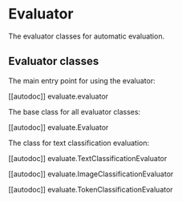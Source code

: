 # Evaluator

The evaluator classes for automatic evaluation.

## Evaluator classes

The main entry point for using the evaluator:

[[autodoc]] evaluate.evaluator

The base class for all evaluator classes:

[[autodoc]] evaluate.Evaluator

The class for text classification evaluation:

[[autodoc]] evaluate.TextClassificationEvaluator

[[autodoc]] evaluate.ImageClassificationEvaluator

[[autodoc]] evaluate.TokenClassificationEvaluator
